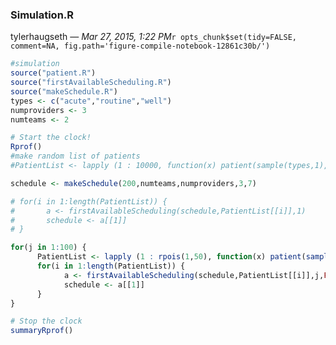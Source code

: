 
<!-- Automatically generated by RStudio [12861c30b10411e1afa60800200c9a66] -->
### Simulation.R
tylerhaugseth --- *Mar 27, 2015, 1:22 PM*`r opts_chunk$set(tidy=FALSE, comment=NA, fig.path='figure-compile-notebook-12861c30b/')`
```r
#simulation
source("patient.R")
source("firstAvailableScheduling.R")
source("makeSchedule.R")
types <- c("acute","routine","well")
numproviders <- 3
numteams <- 2

# Start the clock!
Rprof()
#make random list of patients
#PatientList <- lapply (1 : 10000, function(x) patient(sample(types,1),sample(numproviders,1),sample(numteams,1)))

schedule <- makeSchedule(200,numteams,numproviders,3,7)

# for(i in 1:length(PatientList)) {
#       a <- firstAvailableScheduling(schedule,PatientList[[i]],1)
#       schedule <- a[[1]]
# }

for(j in 1:100) {
      PatientList <- lapply (1 : rpois(1,50), function(x) patient(sample(types,1),sample(numproviders,1),sample(numteams,1)))
      for(i in 1:length(PatientList)) {
            a <- firstAvailableScheduling(schedule,PatientList[[i]],j,FALSE)
            schedule <- a[[1]]
      }    
}

# Stop the clock
summaryRprof()
```
